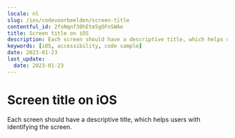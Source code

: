 ```yaml
---
locale: nl
slug: /ios/codevoorbeelden/screen-title
contentful_id: 2foNqnf30hEte5gOFnSWAe
title: Screen title on iOS
description: Each screen should have a descriptive title, which helps users with identifying the screen.
keywords: [iOS, accessibility, code sample]
date: 2023-01-23
last_update:
  date: 2023-01-23
---
```


# Screen title on iOS

Each screen should have a descriptive title, which helps users with identifying the screen.

<CodeSample id="screen-title" platform="ios" locale="nl"/>

